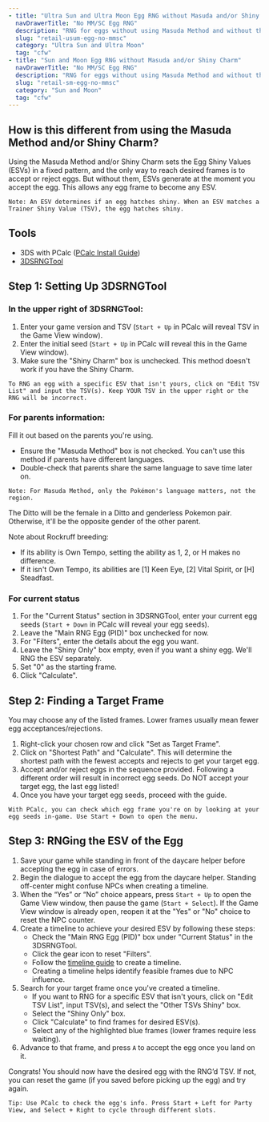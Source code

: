 ```yaml
---
- title: "Ultra Sun and Ultra Moon Egg RNG without Masuda and/or Shiny Charm"
  navDrawerTitle: "No MM/SC Egg RNG"
  description: "RNG for eggs without using Masuda Method and without the Shiny Charm"
  slug: "retail-usum-egg-no-mmsc"
  category: "Ultra Sun and Ultra Moon"
  tag: "cfw"
- title: "Sun and Moon Egg RNG without Masuda and/or Shiny Charm"
  navDrawerTitle: "No MM/SC Egg RNG"
  description: "RNG for eggs without using Masuda Method and without the Shiny Charm"
  slug: "retail-sm-egg-no-mmsc"
  category: "Sun and Moon"
  tag: "cfw"
---
```


## How is this different from using the Masuda Method and/or Shiny Charm?

Using the Masuda Method and/or Shiny Charm sets the Egg Shiny Values (ESVs) in a fixed pattern, and the only way to reach desired frames is to accept or reject eggs. But without them, ESVs generate at the moment you accept the egg. This allows any egg frame to become any ESV.

```
Note: An ESV determines if an egg hatches shiny. When an ESV matches a Trainer Shiny Value (TSV), the egg hatches shiny.
```

## Tools

- 3DS with PCalc ([PCalc Install Guide](/misc-3ds-installing-pcalc))
- [3DSRNGTool](https://github.com/wwwwwwzx/3DSRNGTool/releases)

## Step 1: Setting Up 3DSRNGTool

### In the upper right of 3DSRNGTool:

1. Enter your game version and TSV (`Start + Up` in PCalc will reveal TSV in the Game View window).
2. Enter the initial seed (`Start + Up` in PCalc will reveal this in the Game View window).
3. Make sure the "Shiny Charm" box is unchecked. This method doesn't work if you have the Shiny Charm.

```
To RNG an egg with a specific ESV that isn't yours, click on "Edit TSV List" and input the TSV(s). Keep YOUR TSV in the upper right or the RNG will be incorrect.
```

### For parents information:

Fill it out based on the parents you're using.

- Ensure the "Masuda Method" box is not checked. You can't use this method if parents have different languages.
- Double-check that parents share the same language to save time later on.

```
Note: For Masuda Method, only the Pokémon's language matters, not the region.
```

The Ditto will be the female in a Ditto and genderless Pokemon pair. Otherwise, it'll be the opposite gender of the other parent.

Note about Rockruff breeding:

- If its ability is Own Tempo, setting the ability as 1, 2, or H makes no difference.
- If it isn't Own Tempo, its abilities are [1] Keen Eye, [2] Vital Spirit, or [H] Steadfast.

### For current status

1. For the "Current Status" section in 3DSRNGTool, enter your current egg seeds (`Start + Down` in PCalc will reveal your egg seeds).
2. Leave the "Main RNG Egg (PID)" box unchecked for now.
3. For "Filters", enter the details about the egg you want.
4. Leave the "Shiny Only" box empty, even if you want a shiny egg. We'll RNG the ESV separately.
5. Set "0" as the starting frame.
6. Click "Calculate".

## Step 2: Finding a Target Frame

You may choose any of the listed frames. Lower frames usually mean fewer egg acceptances/rejections.

1. Right-click your chosen row and click "Set as Target Frame".
2. Click on "Shortest Path" and "Calculate". This will determine the shortest path with the fewest accepts and rejects to get your target egg.
3. Accept and/or reject eggs in the sequence provided. Following a different order will result in incorrect egg seeds. Do NOT accept your target egg, the last egg listed!
4. Once you have your target egg seeds, proceed with the guide.

```
With PCalc, you can check which egg frame you're on by looking at your egg seeds in-game. Use Start + Down to open the menu.
```

## Step 3: RNGing the ESV of the Egg

1. Save your game while standing in front of the daycare helper before accepting the egg in case of errors.
2. Begin the dialogue to accept the egg from the daycare helper. Standing off-center might confuse NPCs when creating a timeline.
3. When the “Yes” or “No” choice appears, press `Start + Up` to open the Game View window, then pause the game (`Start + Select`). If the Game View window is already open, reopen it at the "Yes" or "No" choice to reset the NPC counter.
4. Create a timeline to achieve your desired ESV by following these steps:
   - Check the "Main RNG Egg (PID)" box under "Current Status" in the 3DSRNGTool.
   - Click the gear icon to reset "Filters".
   - Follow the [timeline guide](/retail-usum-timeline) to create a timeline.
   - Creating a timeline helps identify feasible frames due to NPC influence.
5. Search for your target frame once you've created a timeline.
   - If you want to RNG for a specific ESV that isn't yours, click on "Edit TSV List", input TSV(s), and select the "Other TSVs Shiny" box.
   - Select the "Shiny Only" box.
   - Click "Calculate" to find frames for desired ESV(s).
   - Select any of the highlighted blue frames (lower frames require less waiting).
6. Advance to that frame, and press `A` to accept the egg once you land on it.

Congrats! You should now have the desired egg with the RNG’d TSV. If not, you can reset the game (if you saved before picking up the egg) and try again.

```
Tip: Use PCalc to check the egg's info. Press Start + Left for Party View, and Select + Right to cycle through different slots.
```
